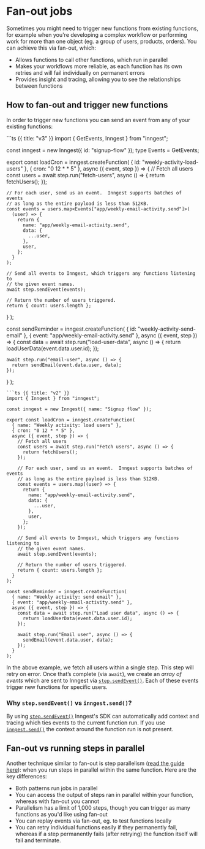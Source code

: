 # Fan-out jobs

Sometimes you might need to trigger new functions from existing functions, for example when you're developing a complex workflow or performing work for more than one object (eg. a group of users, products, orders).  You can achieve this via fan-out, which:

- Allows functions to call other functions, which run in parallel
- Makes your workflows more reliable, as each function has its own retries and will fail individually on permanent errors
- Provides insight and tracing, allowing you to see the relationships between functions

## How to fan-out and trigger new functions

In order to trigger new functions you can send an event from any of your existing functions:

<CodeGroup>
```ts {{ title: "v3" }}
import { GetEvents, Inngest } from "inngest";

const inngest = new Inngest({ id: "signup-flow" });
type Events = GetEvents<typeof inngest>;

export const loadCron = inngest.createFunction(
  { id: "weekly-activity-load-users" },
  { cron: "0 12 * * 5" },
  async ({ event, step }) => {
    // Fetch all users
    const users = await step.run("fetch-users", async () => {
      return fetchUsers();
    });

    // For each user, send us an event.  Inngest supports batches of events
    // as long as the entire payload is less than 512KB.
    const events = users.map<Events["app/weekly-email-activity.send"]>(
      (user) => {
        return {
          name: "app/weekly-email-activity.send",
          data: {
            ...user,
          },
          user,
        };
      }
    );

    // Send all events to Inngest, which triggers any functions listening to
    // the given event names.
    await step.sendEvent(events);

    // Return the number of users triggered.
    return { count: users.length };
  }
);

const sendReminder = inngest.createFunction(
  { id: "weekly-activity-send-email" },
  { event: "app/weekly-email-activity.send" },
  async ({ event, step }) => {
    const data = await step.run("load-user-data", async () => {
      return loadUserData(event.data.user.id);
    });

    await step.run("email-user", async () => {
      return sendEmail(event.data.user, data);
    });
  }
);
```
```ts {{ title: "v2" }}
import { Inngest } from "inngest";

const inngest = new Inngest({ name: "Signup flow" });

export const loadCron = inngest.createFunction(
  { name: "Weekly activity: load users" },
  { cron: "0 12 * * 5" },
  async ({ event, step }) => {
    // Fetch all users
    const users = await step.run("Fetch users", async () => {
      return fetchUsers();
    });

    // For each user, send us an event.  Inngest supports batches of events
    // as long as the entire payload is less than 512KB.
    const events = users.map((user) => {
      return {
        name: "app/weekly-email-activity.send",
        data: {
          ...user,
        },
        user,
      };
    });

    // Send all events to Inngest, which triggers any functions listening to
    // the given event names.
    await step.sendEvent(events);

    // Return the number of users triggered.
    return { count: users.length };
  }
);

const sendReminder = inngest.createFunction(
  { name: "Weekly activity: send email" },
  { event: "app/weekly-email-activity.send" },
  async ({ event, step }) => {
    const data = await step.run("Load user data", async () => {
      return loadUserData(event.data.user.id);
    });

    await step.run("Email user", async () => {
      sendEmail(event.data.user, data);
    });
  }
);
```
</CodeGroup>

In the above example, we fetch all users within a single step.  This step will retry on error.  Once that’s complete (via `await`), we create an *array of events* which are sent to Inngest via [`step.sendEvent()`](/docs/reference/functions/step-send-event).  Each of these events trigger new functions for specific users.

### Why `step.sendEvent()` vs `inngest.send()`?

By using [`step.sendEvent()`](/docs/reference/functions/step-send-event) Inngest's SDK can automatically add context and tracing which ties events to the current function run. If you use [`inngest.send()`](/docs/reference/events/send) the context around the function run is not present.

## Fan-out vs running steps in parallel

Another technique similar to fan-out is step parallelism ([read the guide here](/docs/guides/step-parallelism)):  when you run steps in parallel within the same function.  Here are the key differences:

- Both patterns run jobs in parallel
- You can access the output of steps ran in parallel within your function, whereas with fan-out you cannot
- Parallelism has a limit of 1,000 steps, though you can trigger as many functions as you'd like using fan-out
- You can replay events via fan-out, eg. to test functions locally
- You can retry individual functions easily if they permanently fail, whereas if a step permanently fails (after retrying) the function itself will fail and terminate.
